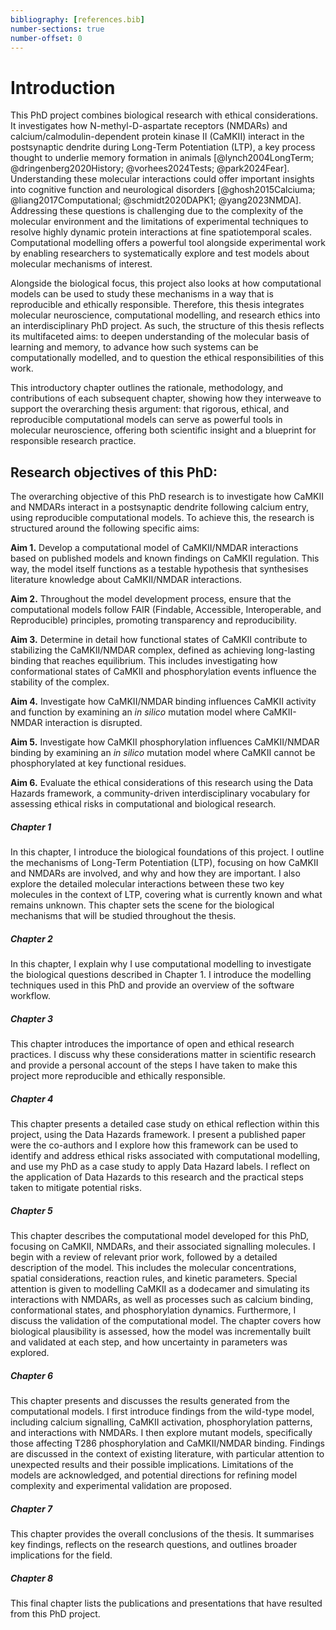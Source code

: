 ```yaml
---
bibliography: [references.bib]
number-sections: true
number-offset: 0
---
```


# Introduction {.unnumbered}
This PhD project combines biological research with ethical considerations. It investigates how N-methyl-D-aspartate receptors (NMDARs) and calcium/calmodulin-dependent protein kinase II (CaMKII) interact in the postsynaptic dendrite during Long-Term Potentiation (LTP), a key process thought to underlie memory formation in animals [@lynch2004LongTerm; @dringenberg2020History; @vorhees2024Tests; @park2024Fear]. Understanding these molecular interactions could offer important insights into cognitive function and neurological disorders [@ghosh2015Calciuma; @liang2017Computational; @schmidt2020DAPK1; @yang2023NMDA]. Addressing these questions is challenging due to the complexity of the molecular environment and the limitations of experimental techniques to resolve highly dynamic protein interactions at fine spatiotemporal scales. Computational modelling offers a powerful tool alongside experimental work by enabling researchers to systematically explore and test models about molecular mechanisms of interest.

Alongside the biological focus, this project also looks at how computational models can be used to study these mechanisms in a way that is reproducible and ethically responsible. Therefore, this thesis integrates molecular neuroscience, computational modelling, and research ethics into an interdisciplinary PhD project. As such, the structure of this thesis reflects its multifaceted aims: to deepen understanding of the molecular basis of learning and memory, to advance how such systems can be computationally modelled, and to question the ethical responsibilities of this work.

This introductory chapter outlines the rationale, methodology, and contributions of each subsequent chapter, showing how they interweave to support the overarching thesis argument: that rigorous, ethical, and reproducible computational models can serve as powerful tools in molecular neuroscience, offering both scientific insight and a blueprint for responsible research practice.

## Research objectives of this PhD: {.unnumbered}
The overarching objective of this PhD research is to investigate how CaMKII and NMDARs interact in a postsynaptic dendrite following calcium entry, using reproducible computational models. To achieve this, the research is structured around the following specific aims:

**Aim 1.** Develop a computational model of CaMKII/NMDAR interactions based on published models and known findings on CaMKII regulation. This way, the model itself functions as a testable hypothesis that synthesises literature knowledge about CaMKII/NMDAR interactions.

**Aim 2.** Throughout the model development process, ensure that the computational models follow FAIR (Findable, Accessible, Interoperable, and Reproducible) principles, promoting transparency and reproducibility. 

**Aim 3.** Determine in detail how functional states of CaMKII contribute to stabilizing the CaMKII/NMDAR complex, defined as achieving long-lasting binding that reaches equilibrium. This includes investigating how conformational states of CaMKII and phosphorylation events influence the stability of the complex.

**Aim 4.** Investigate how CaMKII/NMDAR binding influences CaMKII activity and function by examining an _in silico_ mutation model where CaMKII-NMDAR interaction is disrupted. 

**Aim 5.** Investigate how CaMKII phosphorylation influences CaMKII/NMDAR binding by examining an _in silico_ mutation model where CaMKII cannot be phosphorylated at key functional residues.  

**Aim 6.** Evaluate the ethical considerations of this research using the Data Hazards framework, a community-driven interdisciplinary vocabulary for assessing ethical risks in computational and biological research. 


##### Chapter 1 {.unnumbered}
In this chapter, I introduce the biological foundations of this project. I outline the mechanisms of Long-Term Potentiation (LTP), focusing on how CaMKII and NMDARs are involved, and why and how they are important. I also explore the detailed molecular interactions between these two key molecules in the context of LTP, covering what is currently known and what remains unknown. This chapter sets the scene for the biological mechanisms that will be studied throughout the thesis.

##### Chapter 2 {.unnumbered}
In this chapter, I explain why I use computational modelling to investigate the biological questions described in Chapter 1. I introduce the modelling techniques used in this PhD and provide an overview of the software workflow. 

##### Chapter 3 {.unnumbered}
This chapter introduces the importance of open and ethical research practices. I discuss why these considerations matter in scientific research and provide a personal account of the steps I have taken to make this project more reproducible and ethically responsible.

##### Chapter 4 {.unnumbered}
This chapter presents a detailed case study on ethical reflection within this project, using the Data Hazards framework. I present a published paper were the co-authors and I explore how this framework can be used to identify and address ethical risks associated with computational modelling, and use my PhD as a case study to apply Data Hazard labels. I reflect on the application of Data Hazards to this research and the practical steps taken to mitigate potential risks.

##### Chapter 5 {.unnumbered}
This chapter describes the computational model developed for this PhD, focusing on CaMKII, NMDARs, and their associated signalling molecules. I begin with a review of relevant prior work, followed by a detailed description of the model. This includes the molecular concentrations, spatial considerations, reaction rules, and kinetic parameters. Special attention is given to modelling CaMKII as a dodecamer and simulating its interactions with NMDARs, as well as processes such as calcium binding, conformational states, and phosphorylation dynamics. Furthermore, I discuss the validation of the computational model. The chapter covers how biological plausibility is assessed, how the model was incrementally built and validated at each step, and how uncertainty in parameters was explored. 

##### Chapter 6 {.unnumbered}
This chapter presents and discusses the results generated from the computational models. I first introduce findings from the wild-type model, including calcium signalling, CaMKII activation, phosphorylation patterns, and interactions with NMDARs. I then explore mutant models, specifically those affecting T286 phosphorylation and CaMKII/NMDAR binding. Findings are discussed in the context of existing literature, with particular attention to unexpected results and their possible implications. Limitations of the models are acknowledged, and potential directions for refining model complexity and experimental validation are proposed.

##### Chapter 7 {.unnumbered}
This chapter provides the overall conclusions of the thesis. It summarises key findings, reflects on the research questions, and outlines broader implications for the field.

##### Chapter 8 {.unnumbered}
This final chapter lists the publications and presentations that have resulted from this PhD project.
